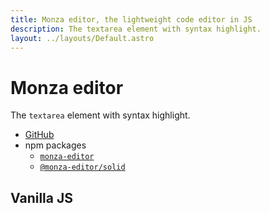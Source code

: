 ```yaml
---
title: Monza editor, the lightweight code editor in JS
description: The textarea element with syntax highlight.
layout: ../layouts/Default.astro
---
```



<Readme />

# Monza editor

The `textarea` element with syntax highlight.

- [GitHub](https://github.com/raviqqe/monza-editor)
- npm packages
  - [`monza-editor`](https://www.npmjs.com/package/monza-editor)
  - [`@monza-editor/solid`](https://www.npmjs.com/package/@monza-editor/solid)

## Vanilla JS

<VanillaEditor />
